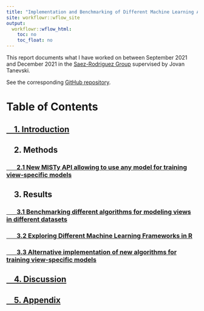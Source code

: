 ```yaml
---
title: "Implementation and Benchmarking of Different Machine Learning Algorithms for Training View-Specific Models in MISTy"
site: workflowr::wflow_site
output:
  workflowr::wflow_html:
    toc: no
    toc_float: no
---
```


This report documents what I have worked on between September 2021
and December 2021 in the [Saez-Rodriguez Group](https://saezlab.org) supervised
by Jovan Tanevski.

See the corresponding
[GitHub repository](https://github.com/schae211/mistyR/tree/as-function).

# Table of Contents

## [&nbsp;&nbsp;&nbsp; 1. Introduction](https://schae211.github.io/report/introduction.html)

## &nbsp;&nbsp;&nbsp; 2. Methods

### [&nbsp;&nbsp;&nbsp;&nbsp;&nbsp;&nbsp; 2.1 New MISTy API allowing to use any model for training view-specific models](https://schae211.github.io/report/tutorial.html)

## &nbsp;&nbsp;&nbsp; 3. Results

### [&nbsp;&nbsp;&nbsp;&nbsp;&nbsp;&nbsp; 3.1 Benchmarking different algorithms for modeling views in different datasets](https://schae211.github.io/report/benchmark.html)

### [&nbsp;&nbsp;&nbsp;&nbsp;&nbsp;&nbsp; 3.2 Exploring Different Machine Learning Frameworks in R](https://schae211.github.io/report/frameworks.html)

### [&nbsp;&nbsp;&nbsp;&nbsp;&nbsp;&nbsp; 3.3 Alternative implementation of new algorithms for training view-specific models](https://schae211.github.io/report/model_api.html)

## [&nbsp;&nbsp;&nbsp; 4. Discussion](https://schae211.github.io/report/conclusions.html)

## [&nbsp;&nbsp;&nbsp; 5. Appendix](https://schae211.github.io/report/appendix.html)

